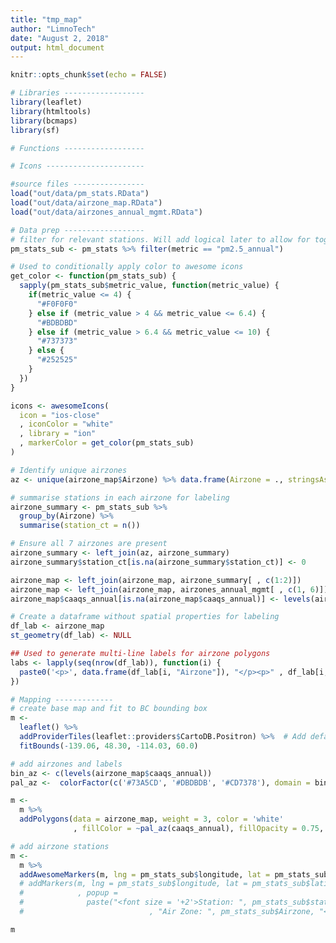 ```yaml
---
title: "tmp_map"
author: "LimnoTech"
date: "August 2, 2018"
output: html_document
---
```


```r
knitr::opts_chunk$set(echo = FALSE)

# Libraries ------------------
library(leaflet)
library(htmltools)
library(bcmaps)
library(sf)

# Functions ------------------

# Icons ----------------------

#source files ----------------
load("out/data/pm_stats.RData")
load("out/data/airzone_map.RData")
load("out/data/airzones_annual_mgmt.RData")

# Data prep ------------------
# filter for relevant stations. Will add logical later to allow for toggle between 24-h and annual results
pm_stats_sub <- pm_stats %>% filter(metric == "pm2.5_annual")

# Used to conditionally apply color to awesome icons
get_color <- function(pm_stats_sub) {
  sapply(pm_stats_sub$metric_value, function(metric_value) {
    if(metric_value <= 4) {
      "#F0F0F0"
    } else if (metric_value > 4 && metric_value <= 6.4) {
      "#BDBDBD"
    } else if (metric_value > 6.4 && metric_value <= 10) {
      "#737373"
    } else {
      "#252525"
    }
  })
}

icons <- awesomeIcons(
  icon = "ios-close"
  , iconColor = "white"
  , library = "ion"
  , markerColor = get_color(pm_stats_sub)
)

# Identify unique airzones
az <- unique(airzone_map$Airzone) %>% data.frame(Airzone = ., stringsAsFactors = F)

# summarise stations in each airzone for labeling
airzone_summary <- pm_stats_sub %>% 
  group_by(Airzone) %>% 
  summarise(station_ct = n())

# Ensure all 7 airzones are present
airzone_summary <- left_join(az, airzone_summary)
airzone_summary$station_ct[is.na(airzone_summary$station_ct)] <- 0

airzone_map <- left_join(airzone_map, airzone_summary[ , c(1:2)])
airzone_map <- left_join(airzone_map, airzones_annual_mgmt[ , c(1, 6)])
airzone_map$caaqs_annual[is.na(airzone_map$caaqs_annual)] <- levels(airzone_map$caaqs_annual)[1]

# Create a dataframe without spatial properties for labeling
df_lab <- airzone_map
st_geometry(df_lab) <- NULL

## Used to generate multi-line labels for airzone polygons
labs <- lapply(seq(nrow(df_lab)), function(i) {
  paste0('<p>', data.frame(df_lab[i, "Airzone"]), "</p><p>" , df_lab[i, "station_ct"], " Monitoring Stations", "</p>")
})

# Mapping -------------
# create base map and fit to BC bounding box
m <- 
  leaflet() %>%
  addProviderTiles(leaflet::providers$CartoDB.Positron) %>%  # Add default OpenStreetMap map tiles, CartoDB.Positron
  fitBounds(-139.06, 48.30, -114.03, 60.0)

# add airzones and labels
bin_az <- c(levels(airzone_map$caaqs_annual))
pal_az <-  colorFactor(c('#73A5CD', '#DBDBDB', '#CD7378'), domain = bin_az)

m <- 
  m %>% 
  addPolygons(data = airzone_map, weight = 3, color = 'white'
              , fillColor = ~pal_az(caaqs_annual), fillOpacity = 0.75, label = lapply(labs, HTML))

# add airzone stations
m <-
  m %>% 
  addAwesomeMarkers(m, lng = pm_stats_sub$longitude, lat = pm_stats_sub$latitude, label = as.factor(pm_stats_sub$station_name), icon = icons)
  # addMarkers(m, lng = pm_stats_sub$longitude, lat = pm_stats_sub$latitude, label = as.factor(pm_stats_sub$station_name)
  #            , popup = 
  #              paste("<font size = '+2'>Station: ", pm_stats_sub$station_name, "</font><hr>"
  #                            , "Air Zone: ", pm_stats_sub$Airzone, "<br>"))

m

```

